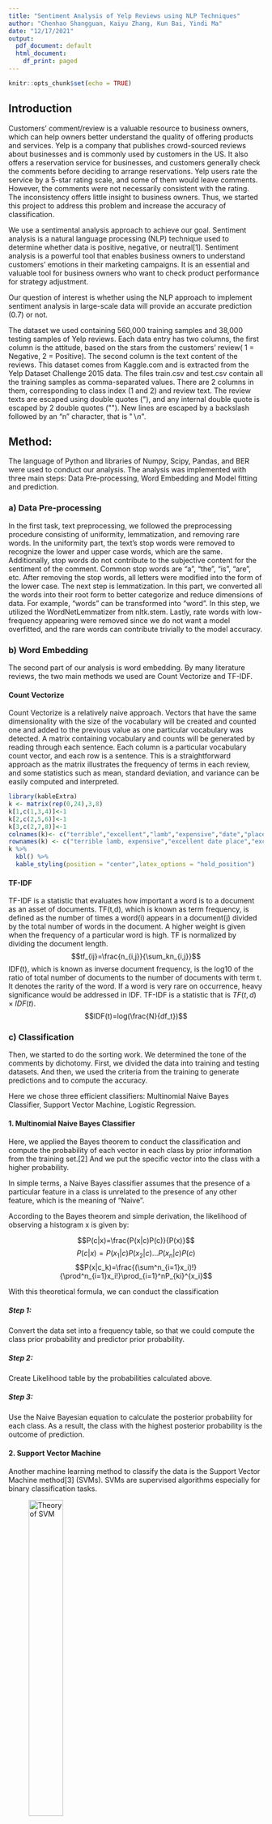 ```yaml
---
title: "Sentiment Analysis of Yelp Reviews using NLP Techniques"
author: "Chenhao Shangguan, Kaiyu Zhang, Kun Bai, Yindi Ma"
date: "12/17/2021"
output:
  pdf_document: default
  html_document:
    df_print: paged
---
```


```r
knitr::opts_chunk$set(echo = TRUE)

```

## Introduction

Customers’ comment/review is a valuable resource to business owners, which can help owners better understand the quality of offering products and services. Yelp is a company that publishes crowd-sourced reviews about businesses and is commonly used by customers in the US. It also offers a reservation service for businesses, and customers generally check the comments before deciding to arrange reservations. Yelp users rate the service by a 5-star rating scale, and some of them would leave comments. However, the comments were not necessarily consistent with the rating. The inconsistency offers little insight to business owners.  Thus, we started this project to address this problem and increase the accuracy of classification.

We use a sentimental analysis approach to achieve our goal. Sentiment analysis is a natural language processing (NLP) technique used to determine whether data is positive, negative, or neutral[1]. Sentiment analysis is a powerful tool that enables business owners to understand customers’ emotions in their marketing campaigns. It is an essential and valuable tool for business owners who want to check product performance for strategy adjustment.

Our question of interest is whether using the NLP approach to implement sentiment analysis in large-scale data will provide an accurate prediction (0.7) or not.  

The dataset we used containing 560,000 training samples and 38,000 testing samples of Yelp
reviews. Each data entry has two columns, the first column is the attitude, based on the stars
from the customers’ review( 1 = Negative, 2 = Positive). The second column is the text content of the reviews. This dataset comes from Kaggle.com and is extracted from the Yelp Dataset Challenge 2015 data. The files train.csv and test.csv contain all the training samples as comma-separated values. There are 2 columns in them, corresponding to class index (1 and 2) and review text. The review texts are escaped using double quotes (\"), and any internal double quote is escaped by 2 double quotes (\"\"). New lines are escaped by a backslash followed by an "n" character, that is \"$\backslash n$\".


## Method:  
The language of Python and libraries of Numpy, Scipy, Pandas, and BER were used to conduct our analysis. The analysis was implemented with three main steps: Data Pre-processing, Word Embedding and Model fitting and prediction.  

### a) Data Pre-processing  
In the first task, text preprocessing, we followed the preprocessing procedure consisting of uniformity, lemmatization, and removing rare words. In the uniformity part, the text's stop words were removed to recognize the lower and upper case words, which are the same. Additionally, stop words do not contribute to the subjective content for the sentiment of the comment.  Common stop words are "a", "the", "is", "are", etc. After removing the stop words, all letters were modified into the form of the lower case. The next step is lemmatization. In this part, we converted all the words into their root form to better categorize and reduce dimensions of data. For example, "words" can be transformed into "word". In this step, we utilized the WordNetLemmatizer from nltk.stem. Lastly, rate words with low-frequency appearing were removed since we do not want a model overfitted, and the rare words can contribute trivially to the model accuracy.  	

### b) Word Embedding  

The second part of our analysis is word embedding. By many literature reviews, the two main methods we used are Count Vectorize and TF-IDF. 

#### Count Vectorize  

Count Vectorize is a relatively naive approach. Vectors that have the same dimensionality with the size of the vocabulary will be created and counted one and added to the previous value as one particular vocabulary was detected. A matrix containing vocabulary and counts will be generated by reading through each sentence. Each column is a particular vocabulary count vector, and each row is a sentence. This is a straightforward approach as the matrix illustrates the frequency of terms in each review, and some statistics such as mean, standard deviation, and variance can be easily computed and interpreted.  


```r
library(kableExtra)
k <- matrix(rep(0,24),3,8)
k[1,c(1,3,4)]<-1
k[2,c(2,5,6)]<-1
k[3,c(2,7,8)]<-1
colnames(k)<- c("terrible","excellent","lamb","expensive","date","place","vegetable","soup")
rownames(k) <- c("terrible lamb, expensive","excellent date place","excellent vegetable soup")
k %>%
  kbl() %>%
  kable_styling(position = "center",latex_options = "hold_position")
```

\begin{center}
Table 1. Example of Count Vectorize matrix of three reviews after pre-processing  
\end{center}

#### TF-IDF  
TF-IDF is a statistic that evaluates how important a word is to a document as an asset of documents. TF(t,d), which is known as term frequency, is defined as the number of times a word(i) appears in a document(j) divided by the total number of words in the document. A higher weight is given when the frequency of a particular word is high. TF is normalized by dividing the document length. 
$$tf_{ij}=\frac{n_{i,j}}{\sum_kn_{i,j}}$$
IDF(t), which is known as inverse document frequency, is the log10 of the ratio of total number of documents to the number of documents with term t. It denotes the rarity of the word. If a word is very rare on occurrence, heavy significance would be addressed in IDF. TF-IDF is a statistic that is $TF(t,d) \times IDF(t)$. 
$$IDF(t)=log(\frac{N}{df_t})$$  

### c) Classification
Then, we started to do the sorting work. We determined the tone of the comments by dichotomy. First, we divided the data into training and testing datasets. And then, we used the criteria from the training to generate predictions and to compute the accuracy.  

Here we chose three efficient classifiers: Multinomial Naive Bayes Classifier, Support Vector Machine, Logistic Regression.

#### 1. Multinomial Naive Bayes Classifier
Here, we applied the Bayes theorem to conduct the classification and compute the probability of each vector in each class by prior information from the training set.[2] And we put the specific vector into the class with a higher probability.  

In simple terms, a Naive Bayes classifier assumes that the presence of a particular feature in a class is unrelated to the presence of any other feature, which is the meaning of “Naive”. 

According to the Bayes theorem and simple derivation, the likelihood of observing a histogram x is given by:

$$P(c|x)=\frac{P(x|c)P(c)}{P(x)}$$
$$P(c|x)=P(x_1|c)P(x_2|c)...P(x_n|c)P(c)$$
$$P(x|c_k)=\frac{(\sum^n_{i=1}x_i)!}{\prod^n_{i=1}x_i!}\prod_{i=1}^nP_{ki}^{x_i}$$

With this theoretical formula, we can conduct the classification

##### Step 1:  
Convert the data set into a frequency table, so that we could compute the class prior probability and predictor prior probability.  

##### Step 2:  
Create Likelihood table by the probabilities calculated above.    

##### Step 3: 
Use the Naive Bayesian equation to calculate the posterior probability for each class. As a result, the class with the highest posterior probability is the outcome of prediction.  

#### 2. Support Vector Machine
Another machine learning method to classify the data is the Support Vector Machine method[3] (SVMs). SVMs are supervised algorithms especially for binary classification tasks.

![Theory of SVM](/Users/stefan/Desktop/a.jpeg){#id .class width=40% height=40%}


The figure above shows that support vectors is pointing in the data closest to the classification hyperplane. The hyperplane would be the red line constrained with the equation: $(w\times x-b=0)$. It classifies the data by the signal of the vector w, which is the vector that begins perpendicularly from the hyperplane of the points. And the hyperplane would be the criteria of the classification. And our goal is to find the separating hyperplane that minimizes the loss by optimization and decide to classify.  

##### Step 1:  
Minimize the loss function by the restricted formula and get the optimal hyperplane from the training dataset.  
$$min(\lambda||w||^2+[\frac{1}{n}\sum_{i=1}^nmax(0,1-y_i(w^Tx_i-b))])$$

##### Step 2:
Then we can classify our data from the testing dataset by the signal function.  
$$f(\overrightarrow{x})=sign(\sum_s\theta_s(\overrightarrow{x},\overrightarrow{x_s})+b)$$

#### 3. Logistic Regression  
Logistic regression is a statistical machine learning algorithm that classifies the data by considering outcome variables on extreme ends and tries to make a logarithmic line that distinguishes between them[4].

This model creates a regression model to predict the likelihood that a given data entry belongs to the category labeled “1.” 

Logistic regression fits the data using the sigmoid function, much as linear regression assumes that the data follow a linear distribution.

$$logit(E(Y_i|X_i))=logit(\pi_i)=log(\frac{\pi_i}{1-\pi_i})=\beta X_i$$

Also, a threshold can be established to forecast which class a data belongs to. The derived estimated probability is categorized into classes based on this threshold. And our threshold would be 0.5. 

##### Step 1:  
Fit the logistic regression by our training dataset and get the threshold as our classifying criteria. 

##### Step 2:  
Test data by logistic regression. If the predicted value is less than 0.5, categorize the sentence into the negative group; otherwise, label it into the positive group.

## Results  

```r
x1 <- c(0.818,0.858,0.872)
x2 <- c(0.868,0.931,0.935)
x <- t(cbind(x1,x2))
rownames(x)<-c("TF-IDF vectors","Count vectors")
colnames(x) <- c("Naive Bayes Classifier","Support Vector Machine","Logistic Regression")
x %>%
  kbl() %>%
  kable_styling(position = "center",latex_options = "hold_position")
```
\begin{center}
Table 2. The accuracy of the model classification.  
\end{center}

From the results of Table 2, we found that classification accuracy is high since all the accuracy percentages are more significant than 80%.  

In addition, we could find that our model prediction accuracy to classify count vectors is higher than that to classify the TF-IDF vectors.  

For comparing classifiers, the accuracy of Logistic Regression would be the highest, which means that Logistic regression classifies the vectors most precisely with an accuracy rate of 87.2% for TF-IDF vectors and 93.5% for count vectors.  

## Discussion

After checking the accuracy, we found that the Naive Bayes Classifier has the least precise classification, whereas the Logistic Regression classifies the vectors the most precisely. That would be explained by the calculation rationales underlying the methods. For Bayes Classifier, we need to compute the probabilities; however, the logistic regression would fit the model, which would acquire more computation. According to that, it is a time-costing classifier than Bayes Classifier. That is a trade-off between speed and accuracy.  

We have tried the Neural Network methods, but due to the trade-off effects, the speed of the Neural Network Classifier is too slow to get the results. The reason might be that the Neural Network is suitable for multi-level classification questions. When it comes to binary classification, the computation complexity decreases the effectiveness.  

Therefore, in the future, we could add more classification levels to check the attitude of one sentence by other deep learning methods. Since the binary classification has only two levels, we cannot distinguish between the solid positive and neutral but slightly positive reviews, which is crucial for predicting one sentence's sentiment in NLP problems.  

## References
[1] Fang, X., Zhan, J. Sentiment analysis using product review data. Journal of Big Data 2, 5 (2015). https://doi.org/10.1186/s40537-015-0015-2

[2] Raschka, Sebastian, Naive Bayes and Text Classification, (October 2014). arXiv:1410.5329

[3] Thorsten Joachims. Text categorization with support vector machines: Learning with many relevant features. In Proceedings of the European Conference on Machine Learning, pages 137–142 (1998).

[4] Bhartendoo Vimal. Application of Logistic Regression in Natural Language Processing. International Journal of Engineering and Technical Research V9(06) (June 2020)
